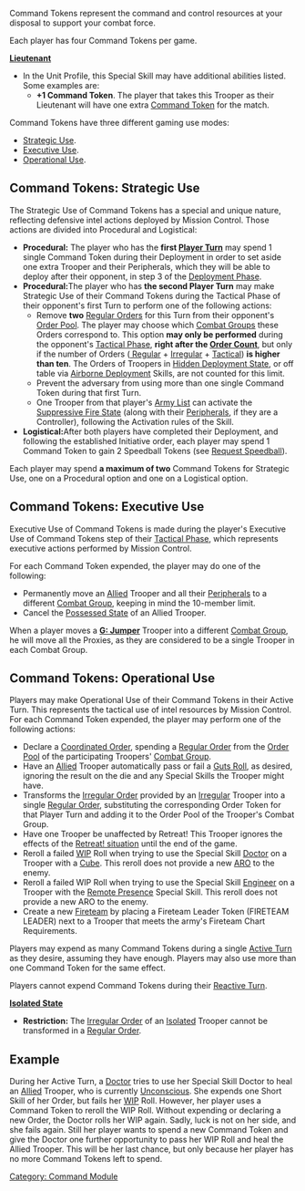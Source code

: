 {{section-command-section}}


Command Tokens represent the command and control resources at your disposal to support your combat force. 

{{image | name=command_token0.jpg | style=128 }}

Each player has four Command Tokens per game.

{{see-also}}
'''[[Lieutenant]]'''
* In the Unit Profile, this Special Skill may have additional abilities listed. Some examples are:
** '''+1 Command Token'''. The player that takes this Trooper as their Lieutenant will have one extra [[Command Tokens | Command Token]] for the match.
{{see-also-end}}


Command Tokens have three different gaming use modes:
* [[#Command Tokens: Strategic Use|Strategic Use]].
* [[#Command Tokens: Executive Use|Executive Use]].
* [[#Command Tokens: Operational Use|Operational Use]].


== Command Tokens: Strategic Use ==
The Strategic Use of Command Tokens has a special and unique nature, reflecting defensive intel actions deployed by Mission Control. Those actions are divided into Procedural and Logistical: 
* '''Procedural:''' The player who has the '''first [[Player Turn]]''' may spend 1 single Command Token during their Deployment in order to set aside one extra Trooper and their Peripherals, which they will be able to deploy after their opponent, in step 3 of the [[Deployment Phase]].
* '''Procedural: '''The player who has '''the second Player Turn''' may make Strategic Use of their Command Tokens during the Tactical Phase of their opponent's first Turn to perform one of the following actions:
** Remove '''two''' [[Regular Order]]s for this Turn from their opponent's [[Order Pool]]. The player may choose which [[Combat Group]]s these Orders correspond to. This option '''may only be performed''' during the opponent's [[Tactical Phase]], '''right after the [[Order Count]]''', but only if the number of Orders ([[Regular Order | Regular]] + [[Irregular Order | Irregular]] + [[Tactical Order | Tactical]]) '''is higher than ten'''. The Orders of Troopers in [[Hidden Deployment State]], or off table via [[Airborne Deployment]] Skills, are not counted for this limit.
** Prevent the adversary from using more than one single Command Token during that first Turn.
** One Trooper from that player's [[Army List]] can activate the [[Suppressive Fire State]] (along with their [[Peripheral]]s, if they are a Controller), following the Activation rules of the Skill.
* '''Logistical: '''After both players have completed their Deployment, and following the established Initiative order, each player may spend 1 Command Token to gain 2 Speedball Tokens (see [[Request Speedball]]).

Each player may spend '''a maximum of two''' Command Tokens for Strategic Use, one on a Procedural option and one on a Logistical option.


== Command Tokens: Executive Use ==
Executive Use of Command Tokens is made during the player's Executive Use of Command Tokens step of their [[Tactical Phase]], which represents executive actions performed by Mission Control.

For each Command Token expended, the player may do one of the following:
* Permanently move an [[Allied]] Trooper and all their [[Peripheral]]s to a different [[Combat Group]], keeping in mind the 10-member limit.
* Cancel the [[Possessed State]] of an Allied Trooper.


{{see-also-start}}
When a player moves a '''[[G: Jumper]]''' Trooper into a different [[Combat Group]], he will move all the Proxies, as they are considered to be a single Trooper in each Combat Group.
{{see-also-end}}


== Command Tokens: Operational Use ==
Players may make Operational Use of their Command Tokens in their Active Turn. This represents the tactical use of intel resources by Mission Control. For each Command Token expended, the player may perform one of the following actions:
* Declare a [[Coordinated Order]], spending a [[Regular Order]] from the [[Order Pool]] of the participating Troopers' [[Combat Group]].
* Have an [[Allied]] Trooper automatically pass or fail a [[Guts Roll]], as desired, ignoring the result on the die and any Special Skills the Trooper might have.
* Transforms the [[Irregular Order]] provided by an [[Irregular]] Trooper into a single [[Regular Order]], substituting the corresponding Order Token for that Player Turn and adding it to the Order Pool of the Trooper's Combat Group.
* Have one Trooper be unaffected by Retreat! This Trooper ignores the effects of the [[Retreat Situation | Retreat! situation]] until the end of the game.
* Reroll a failed [[WIP]] Roll when trying to use the Special Skill [[Doctor]] on a Trooper with a [[Cube]]. This reroll does not provide a new [[ARO]] to the enemy.
* Reroll a failed WIP Roll when trying to use the Special Skill [[Engineer]] on a Trooper with the [[Remote Presence]] Special Skill. This reroll does not provide a new ARO to the enemy.
* Create a new [[Fireteam]] by placing a Fireteam Leader Token (FIRETEAM LEADER) next to a Trooper that meets the army's Fireteam Chart Requirements.

Players may expend as many Command Tokens during a single [[Active Turn]] as they desire, assuming they have enough. Players may also use more than one Command Token for the same effect.


{{important-start}}
Players cannot expend Command Tokens during their [[Reactive Turn]].
{{important-end}}


{{see-also}}
'''[[Isolated State]]'''
* '''Restriction:''' The [[Irregular Order]] of an [[Isolated]] Trooper cannot be transformed in a [[Regular Order]].
{{see-also-end}}


== Example ==

{{greybox-start | Example of use of Command Tokens: Rerolling }}
During her Active Turn, a [[Doctor]] tries to use her Special Skill Doctor to heal an [[Allied]] Trooper, who is currently [[Unconscious]]. She expends one Short Skill of her Order, but fails her [[WIP]] Roll. However, her player uses a Command Token to reroll the WIP Roll. Without expending or declaring a new Order, the Doctor rolls her WIP again. Sadly, luck is not on her side, and she fails again. Still her player wants to spend a new Command Token and give the Doctor one further opportunity to pass her WIP Roll and heal the Allied Trooper. This will be her last chance, but only because her player has no more Command Tokens left to spend.
{{greybox-end}}



{{section-command-section}}



[[Category: Command Module]]
